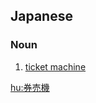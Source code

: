 ==Japanese==
{{ja-kanjitab|けん|ばい|き|yomi=on}}

===Noun===
{{ja-noun|けんばいき}}

# [[ticket machine]]

[[hu:券売機]]